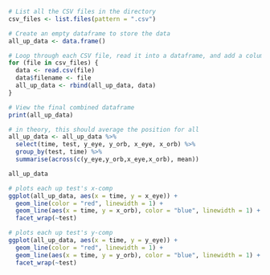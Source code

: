 
```{r}
# List all the CSV files in the directory
csv_files <- list.files(pattern = ".csv")

# Create an empty dataframe to store the data
all_up_data <- data.frame()

# Loop through each CSV file, read it into a dataframe, and add a column for the filename
for (file in csv_files) {
  data <- read.csv(file)
  data$filename <- file
  all_up_data <- rbind(all_up_data, data)
}

# View the final combined dataframe
print(all_up_data)

# in theory, this should average the position for all 
all_up_data <- all_up_data %>%
  select(time, test, y_eye, y_orb, x_eye, x_orb) %>%
  group_by(test, time) %>%
  summarise(across(c(y_eye,y_orb,x_eye,x_orb), mean))

all_up_data

# plots each up test's x-comp
ggplot(all_up_data, aes(x = time, y = x_eye)) +
  geom_line(color = "red", linewidth = 1) +
  geom_line(aes(x = time, y = x_orb), color = "blue", linewidth = 1) +
  facet_wrap(~test)

# plots each up test's y-comp
ggplot(all_up_data, aes(x = time, y = y_eye)) +
  geom_line(color = "red", linewidth = 1) +
  geom_line(aes(x = time, y = y_orb), color = "blue", linewidth = 1) +
  facet_wrap(~test)
```

